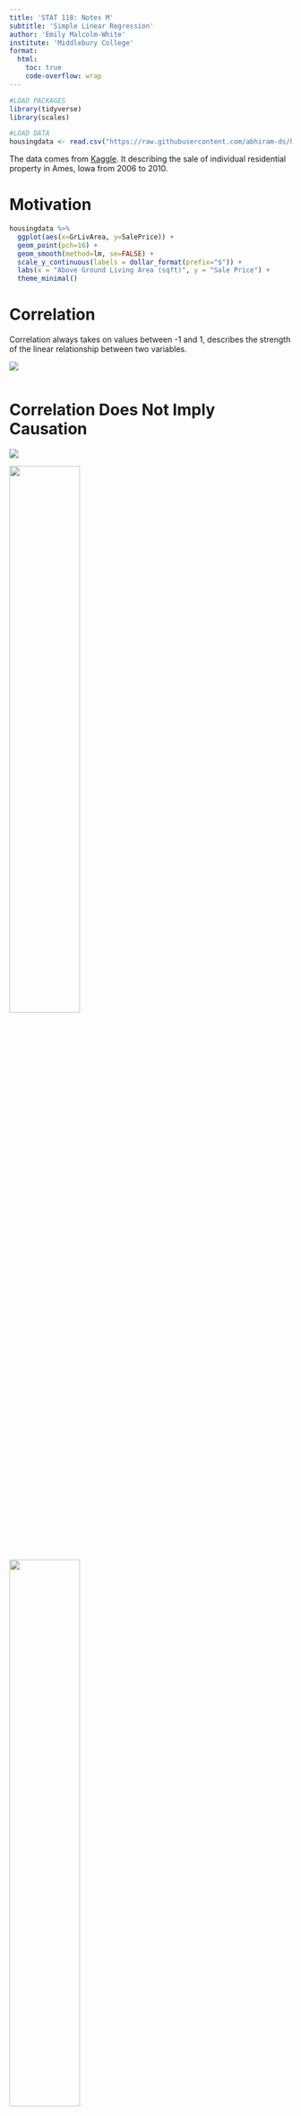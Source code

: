 ```yaml
---
title: 'STAT 118: Notes M'
subtitle: 'Simple Linear Regression'
author: 'Emily Malcolm-White'
institute: 'Middlebury College'
format:
  html:
    toc: true
    code-overflow: wrap
---
```


```r
#LOAD PACKAGES
library(tidyverse)
library(scales)

#LOAD DATA
housingdata <- read.csv("https://raw.githubusercontent.com/abhiram-ds/housing_price_adv_regression/main/train.csv")
```

The data comes from [Kaggle](https://www.kaggle.com/c/house-prices-advanced-regression-techniques/data?select=train.csv). It describing the sale of individual residential property in Ames, Iowa from 2006 to 2010.

# Motivation

```r
housingdata %>% 
  ggplot(aes(x=GrLivArea, y=SalePrice)) + 
  geom_point(pch=16) + 
  geom_smooth(method=lm, se=FALSE) +
  scale_y_continuous(labels = dollar_format(prefix="$")) + 
  labs(x = "Above Ground Living Area (sqft)", y = "Sale Price") + 
  theme_minimal()
```

# Correlation

Correlation always takes on values between -1 and 1, describes the strength of the linear relationship between two variables.

![](https://www.mathsisfun.com/data/images/correlation-examples.svg)

```r

```

# Correlation Does Not Imply Causation

![](https://matt-rickard.ghost.io/content/images/2022/05/image.png)

![](https://appliedsentience.files.wordpress.com/2018/02/correlation.png){width="50%"} ![](https://i.stack.imgur.com/TWQaB.jpg){width="50%"}

![](https://lh4.googleusercontent.com/aah2iNgrOSrrgbf_ff2LDYrFdbiYju7P6gvuTLneQ6Rf0ShcwChgUF-Qd8z3ycZVYT1MUMe90Uk2yeLMYdvmbCYoKd321XYyF3C4Det0ouBZvvA-_Lqhp43Nx1B0iVaEZim8DoOH){width="60%"}

Could be:

# Equations and Interpretation of Coefficients

Want to fit a linear model:

$$
\hat{y} = b_0 + b_1x
$$

To fit a linear regression model we need the `lm()` function.

```r
#lm(dependent_variable ~ independent_variable, data = dataset)

```


# Tidy it up with `broom` ![](https://broom.tidymodels.org/logo.png){width=10%}

```r
#prettier

```

To interpret the y-intercept coefficient ($b_0$):

- When `x` is 0, we predict `y` to be $b_0$. 
- In this case: 

:::callout-tip
Note that the interpretation of the y-intercept doesn't always make sense. 

In this case, what does it mean for a house to have no above ground square footage? Is it only a basement? Only a plot of land with no house? 
:::

To interpret the slope coefficient ($b_1$):

-   For every 1 unit increase in `x`, we expect a $b_1$ unit increase in `y`, on average.
-   In this case: 

# Assumptions, Residuals, and Residual Plots

## Assumptions of Linear Regression:

-   **Linearity:** The relationship between X and the mean of Y is linear -- look at scatterplot
-   **Homoscedasticity:** The variance of residual is the same for any value of X -- look at fitted vs. residuals plot
-   **Independence:** Observations are independent of each other -- think about context
-   **Normality:** For any fixed value of X, Y is normally distributed. -- check the QQ plot

## Check the scatterplot

```r
housingdata %>% 
  ggplot(aes(x=GrLivArea, y=SalePrice)) + 
  geom_point(pch=16) + 
  geom_smooth(method=lm, se=FALSE) +
  scale_y_continuous(labels = dollar_format(prefix="$")) + 
  labs(x = "Above Ground Living Area (sqft)", y = "Sale Price") + 
  theme_minimal()
```

Some examples of nonlinear plots:

![Credit: chartio](https://chartio.com/assets/b32033/tutorials/charts/scatter-plots/a9b8dd5dc2057a70446e5aa32f32b49d54b55f5cabf17a4610e2da94bea7fed5/scatter-plot-example-2.png)

## fitted vs. residuals plot and QQplots

```r
# save our lm() as fit
fit <- lm(SalePrice ~ GrLivArea, data=housingdata)
```

```r

```

Some other examples:

![](https://i.stack.imgur.com/RU17l.png)

## QQ plot

```r

```

Some other examples:

![](https://i.ytimg.com/vi/-KXy4i8awOg/maxresdefault.jpg)

# Prediction

Suppose you are selling your 2000 sqft house. Use the model above to make a prediction for the

```r

```

## Interpolation vs. Extrapolation

**Interpolation** 

**Extrapolation** 

![](https://i.ytimg.com/vi/gbND5b0F8zc/maxresdefault.jpg)
